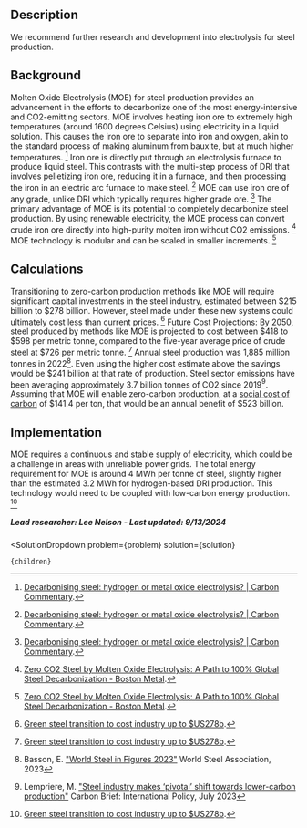


## Description
We recommend further research and development into electrolysis for steel production.

## Background
Molten Oxide Electrolysis (MOE) for steel production provides an advancement in the efforts to decarbonize one of the most energy-intensive and CO2-emitting sectors. MOE involves heating iron ore to extremely high temperatures (around 1600 degrees Celsius) using electricity in a liquid solution. This causes the iron ore to separate into iron and oxygen, akin to the standard process of making aluminum from bauxite, but at much higher temperatures. [^"1"]
Iron ore is directly put through an electrolysis furnace to produce liquid steel. This contrasts with the multi-step process of DRI that involves pelletizing iron ore, reducing it in a furnace, and then processing the iron in an electric arc furnace to make steel. [^"1"]
MOE can use iron ore of any grade, unlike DRI which typically requires higher grade ore. [^"1"]
The primary advantage of MOE is its potential to completely decarbonize steel production. By using renewable electricity, the MOE process can convert crude iron ore directly into high-purity molten iron without CO2 emissions. [^"2"]
MOE technology is modular and can be scaled in smaller increments. [^"2"]

## Calculations
Transitioning to zero-carbon production methods like MOE will require significant capital investments in the steel industry, estimated between $215 billion to $278 billion. However, steel made under these new systems could ultimately cost less than current prices. [^"3"]
Future Cost Projections: By 2050, steel produced by methods like MOE is projected to cost between $418 to $598 per metric tonne, compared to the five-year average price of crude steel at $726 per metric tonne. [^"3"] Annual steel production was 1,885 million tonnes in 2022[^"5"]. Even using the higher cost estimate above the savings would be $241 billion at that rate of production.
Steel sector emissions have been averaging approximately 3.7 billion tonnes of CO2 since 2019[^"4"]. Assuming that MOE will enable zero-carbon production, at a [social cost of carbon](https://www.urbancruiseship.org/energy/energy_socioeconomics/carbon_pricing_e) of $141.4 per ton, that would be an annual benefit of $523 billion.

## Implementation
MOE requires a continuous and stable supply of electricity, which could be a challenge in areas with unreliable power grids. The total energy requirement for MOE is around 4 MWh per tonne of steel, slightly higher than the estimated 3.2 MWh for hydrogen-based DRI production. This technology would need to be coupled with low-carbon energy production. [^"3"]

##### Lead researcher: Lee Nelson - Last updated: 9/13/2024

[^"1"]:  [Decarbonising steel: hydrogen or metal oxide electrolysis? | Carbon Commentary](https://www.carboncommentary.com/blog/2023/1/31/decarbonising-steel-hydrogen-or-metal-oxide-electrolysis). 

[^"2"]:  [Zero CO2 Steel by Molten Oxide Electrolysis: A Path to 100% Global Steel Decarbonization - Boston Metal](https://www.bostonmetal.com/blog/zero-co2-steel-by-molten-oxide-electrolysis-a-path-to-100-global-steel-decarbonization/). 

[^"3"]:  [Green steel transition to cost industry up to $US278b](https://www.afr.com/policy/energy-and-climate/green-steel-transition-to-cost-industry-up-to-us278b-20211201-p59dyt).

[^"4"]:  Lempriere, M. ["Steel industry makes ‘pivotal’ shift towards lower-carbon production"](https://www.carbonbrief.org/steel-industry-makes-pivotal-shift-towards-lower-carbon-production/) Carbon Brief: International Policy, July 2023

[^"5"]:  Basson, E. ["World Steel in Figures 2023"](https://worldsteel.org/data/world-steel-in-figures-2023/) World Steel Association, 2023


  <SolutionDropdown 
    problem={problem} 
    solution={solution}
  >
    {children}
  </SolutionDropdown>